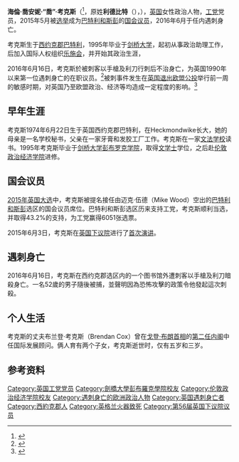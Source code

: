 {{Expand English|Jo Cox|date=2016年6月}}
{{NoteTA|1=zh-cn:考克斯; zh-hk:葛絲; zh-tw:柯克斯;|2=zh-cn:乔·考克斯; zh-tw:喬·柯克斯; zh-hk:祖·葛絲;}}
{{Infobox MP
|name        = 乔·考克斯
|original_name = {{lang|en|Jo Cox}}
|honorific-suffix = {{Post-nominals|country=GBR|MP}}
|image       = Helen Joanne Cox.jpg
|office      = [[巴特利和斯彭_(英國國會選區)|巴特利和斯彭]]選區[[国会议员|国会议员]]
|term_start  = 2015年5月8日
|term_end    = 2016年6月16日
|predecessor = {{le|邁克·伍德 (英國工黨政治家)|Mike Wood (British Labour politician)|邁克·伍德}}
|successor   = {{le|特蕾西·布拉賓|Tracy Brabin}}
|birth_name  = Helen Joanne Leadbeater 
|birth_date  = {{birth date|df=yes|1974|6|22}}
|birth_place = {{UK}}[[西約克郡|西約克郡]][[巴特利|巴特利]]
|death_date  = {{death date and age|df=yes|2016|6|16|1974|6|22}}
|death_place = {{UK}}[[西約克郡|西約克郡]]{{le|伯斯托爾 (西約克郡)|Birstall, West Yorkshire|伯斯托爾}}<ref>{{cite web |url=http://www.bbc.com/news/uk-england-leeds-36618619 |title=MP Jo Cox died from 'multiple stab and gunshot wounds' – BBC News |date=24 June 2016 |publisher=BBC News |accessdate=6 July 2016 |archive-date=2016-06-27 |archive-url=https://web.archive.org/web/20160627040855/http://www.bbc.com/news/uk-england-leeds-36618619 |dead-url=no }}</ref>
|party       = [[工党_(英国)|工党]]
|spouse      = {{marriage|布倫丹·考克斯|2009|<!--Year omitted when marriage ends by death of subject, per Template:Marriage instructions-->}} 
|children    = 2
|alma_mater  = [[剑桥大学彭布罗克学院|剑桥大学彭布罗克学院]]<br />[[倫敦政治經濟學院|倫敦政治經濟學院]]
|website     = {{URL|jocox.org.uk}}
}}

'''海倫·喬安妮·“喬”·考克斯'''（{{lang-en|'''Helen Joanne "Jo" Cox'''}}<ref>{{London Gazette |issue=61230 |date=18 May 2015 |page=9119}}</ref>，原姓'''利德比特'''（{{lang-en|Leadbeater}}），{{bd|1974年|6月22日|2016年|6月16日|catIdx=Cox}}），[[英国|英国]]女性政治人物，[[工党_(英国)|工党]]党员，2015年5月被[[2015年英国大选|选举]]成为[[巴特利和斯彭_(英国国会选区)|巴特利和斯彭]]的[[国会议员|国会议员]]，2016年6月于任内遇刺身亡。

考克斯生于[[西约克郡|西约克郡]][[巴特利|巴特利]]，1995年毕业于[[剑桥大学|剑桥大学]]，起初从事政治助理工作，后加入国际人权组织[[乐施会|乐施会]]，并开始其政治生涯，

2016年6月16日，考克斯於被刺客以手槍及利刀行刺后不治身亡，为英国1990年以来第一位遇刺身亡的在职议员。<ref>{{cite news |author= |url=http://world.people.com.cn/n1/2016/0617/c1002-28451710.html |title=英国：一名工党议员在选区被枪杀 |work=[[人民网|人民网]] |date=2016-06-17 |accessdate=2016-06-17 |archive-date=2017-02-20 |archive-url=https://web.archive.org/web/20170220231238/http://world.people.com.cn/n1/2016/0617/c1002-28451710.html }}</ref>被刺事件发生在[[2016年英国脱离欧盟公投|英国退出欧盟公投]]举行前一周的敏感时期，对英国乃至欧盟政治、经济等均造成一定程度的影响。<ref>{{cite news|author=|url=http://www.gfic.cn/2016/0617/5886789.shtml|title=退欧公投前三声枪响|work=[[国际金融报|国际金融报]]|date=2016-06-17|accessdate=2016-06-17|deadurl=yes|archiveurl=https://web.archive.org/web/20161003230103/http://www.gfic.cn/2016/0617/5886789.shtml|archivedate=2016-10-03|df=}}</ref>

== 早年生涯 ==
考克斯1974年6月22日生于英国西约克郡巴特利，在Heckmondwike长大，她的母亲是一名学校秘书，父亲在一家牙膏和发胶工厂工作。考克斯在一家[[文法学校|文法学校]]读书。1995年考克斯毕业于[[剑桥大学彭布罗克学院|剑桥大学彭布罗克学院]]，取得[[文学士|文学士]]学位，之后赴[[伦敦政治经济学院|伦敦政治经济学院]]进修。

== 国会议员 ==

[[2015年英国大选|2015年英国大选]]中，考克斯被提名接任由迈克·伍德（Mike Wood）空出的[[巴特利和斯彭_(英国国会选区)|巴特利和斯彭]]选区的国会议员席位。巴特利和斯彭选区历来支持工党，考克斯顺利当选，并取得43.2%的支持，为工党赢得6051张选票。

2015年6月3日，考克斯在[[英国下议院|英国下议院]]进行了[[首次演讲|首次演讲]]。

== 遇刺身亡 ==
2016年6月16日，考克斯在西约克郡选区内的一个图书馆外遭刺客以手槍及利刀暗殺身亡。一名52歲的男子隨後被捕，並聲明因為恐怖攻擊的政策令他發起這次刺殺。

== 个人生活 ==
考克斯的丈夫布兰登·考克斯（Brendan Cox）曾在[[戈登·布朗|戈登·布朗]][[英国首相|首相]]的[[布朗内阁|第二任内阁]]中任国际发展顾问。俩人育有两个子女，考克斯逝世时，仅有五岁和三岁。

== 参考资料 ==
{{Reflist|2}}

{{DEFAULTSORT:Cox, Jo}}
[[Category:英国工党党员|Category:英国工党党员]]
[[Category:劍橋大學彭布羅克學院校友|Category:劍橋大學彭布羅克學院校友]]
[[Category:伦敦政治经济学院校友|Category:伦敦政治经济学院校友]]
[[Category:遇刺身亡的欧洲政治人物|Category:遇刺身亡的欧洲政治人物]]
[[Category:英国遇刺身亡者|Category:英国遇刺身亡者]]
[[Category:西約克郡人|Category:西約克郡人]]
[[Category:英格兰火器致死|Category:英格兰火器致死]]
[[Category:第56届英国下议院议员|Category:第56届英国下议院议员]]